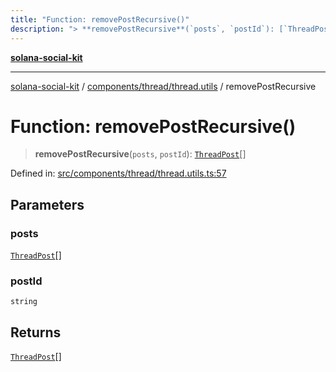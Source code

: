 ```yaml
---
title: "Function: removePostRecursive()"
description: "> **removePostRecursive**(`posts`, `postId`): [`ThreadPost`](../../thread.types/interfaces/ThreadPost.md)[]"
---
```


[**solana-social-kit**](../../../../README.mdx)

***

[solana-social-kit](../../../../README.mdx) / [components/thread/thread.utils](../README.mdx) / removePostRecursive

# Function: removePostRecursive()

> **removePostRecursive**(`posts`, `postId`): [`ThreadPost`](../../thread.types/interfaces/ThreadPost.mdx)[]

Defined in: [src/components/thread/thread.utils.ts:57](https://github.com/SendArcade/solana-app-kit/blob/bd4b3556b8f469c27ebb06f4df65b3a36b43ba3b/src/components/thread/thread.utils.ts#L57)

## Parameters

### posts

[`ThreadPost`](../../thread.types/interfaces/ThreadPost.mdx)[]

### postId

`string`

## Returns

[`ThreadPost`](../../thread.types/interfaces/ThreadPost.mdx)[]
